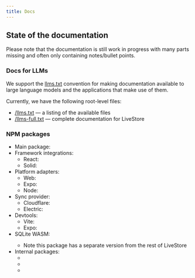 ```yaml
---
title: Docs
---
```



<CardGrid>
  <LinkCard
    title="Getting Started"
    description="Learn how to get started with LiveStore"
    href="/getting-started/react-web"
  />
  <LinkCard
    title="Evaluation"
    description="Evaluate LiveStore for your use case"
    href="/evaluation/design-decisions"
  />
  <LinkCard
    title="Reference"
    description="Reference documentation for LiveStore"
    href="/reference/concepts"
  />
  <LinkCard
    title="Patterns"
    description="A collection of patterns for using LiveStore in different scenarios"
    href="/patterns/anonymous-user-transition/"
  />
  <LinkCard
    title="Community"
    description="Community resources for LiveStore"
    href="/misc/community"
  />
  <LinkCard
    title="Contributing"
    description="Contributing to LiveStore"
    href="/contributing/contributing"
  />
</CardGrid>

## State of the documentation

Please note that the documentation is still work in progress with many parts missing and often only containing notes/bullet points.

### Docs for LLMs

We support the [llms.txt](https://llmstxt.org/) convention for making documentation available to large language models and the applications that make use of them.

Currently, we have the following root-level files:

- [/llms.txt](/llms.txt) — a listing of the available files
- [/llms-full.txt](/llms-full.txt) — complete documentation for LiveStore

### NPM packages

- Main package: <NpmLink packageName="livestore" />
- Framework integrations:
  - React: <NpmLink packageName="react" />
  - Solid: <NpmLink packageName="solid" />
- Platform adapters:
  - Web: <NpmLink packageName="adapter-web" />
  - Expo: <NpmLink packageName="adapter-expo" />
  - Node: <NpmLink packageName="adapter-node" />
- Sync provider:
  - Cloudflare: <NpmLink packageName="sync-cf" />
  - Electric: <NpmLink packageName="sync-electric" />
- Devtools:
  - Vite: <NpmLink packageName="devtools-vite" />
  - Expo: <NpmLink packageName="devtools-expo" />
- SQLite WASM: <NpmLink packageName="wa-sqlite" version="1.0.5-dev.2" />
  - Note this package has a separate version from the rest of LiveStore
- Internal packages:
  - <NpmLink packageName="peer-deps" />
  - <NpmLink packageName="utils" />
  - <NpmLink packageName="common" />
  